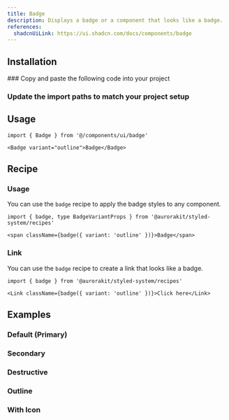 ```yaml
---
title: Badge
description: Displays a badge or a component that looks like a badge.
references:
  shadcnUiLink: https://ui.shadcn.com/docs/components/badge
---
```


<ComponentPreview name="badge" withRecipe />

## Installation

<Steps>
### Copy and paste the following code into your project

<ComponentSource name="badge" />

### Update the import paths to match your project setup

</Steps>

## Usage

```tsx
import { Badge } from '@/components/ui/badge'
```

```tsx
<Badge variant="outline">Badge</Badge>
```

## Recipe

### Usage

You can use the `badge` recipe to apply the badge styles to any component.

```tsx
import { badge, type BadgeVariantProps } from '@aurorakit/styled-system/recipes'
```

```tsx
<span className={badge({ variant: 'outline' })}>Badge</span>
```

### Link

You can use the `badge` recipe to create a link that looks like a badge.

```tsx
import { badge } from '@aurorakit/styled-system/recipes'
```

```tsx
<Link className={badge({ variant: 'outline' })}>Click here</Link>
```

## Examples

### Default (Primary)

<ComponentPreview name="badge" />

### Secondary

<ComponentPreview name="badge" file="secondary" />

### Destructive

<ComponentPreview name="badge" file="destructive" />

### Outline

<ComponentPreview name="badge" file="outline" />

### With Icon

<ComponentPreview name="badge" file="with-icon" />
